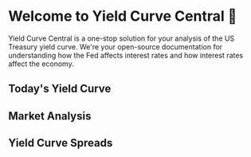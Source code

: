 # Welcome to Yield Curve Central 👋

Yield Curve Central is a one-stop solution for your analysis of the US Treasury yield curve. We're your open-source documentation for understanding how the Fed affects interest rates and how interest rates affect the economy.



## Today's Yield Curve

<LineChart />

<TLDR />

## Market Analysis 

<DailyDescription />

<Citations />

## Yield Curve Spreads 

<ThreeTenChart />

<TuTSpread />


